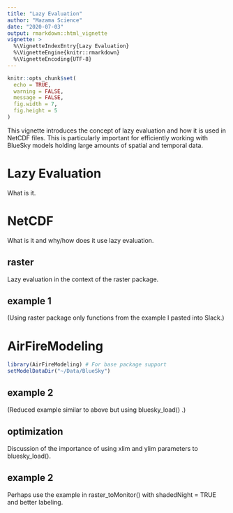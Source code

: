 ```yaml
---
title: "Lazy Evaluation"
author: "Mazama Science"
date: "2020-07-03"
output: rmarkdown::html_vignette
vignette: >
  %\VignetteIndexEntry{Lazy Evaluation}
  %\VignetteEngine{knitr::rmarkdown}
  %\VignetteEncoding{UTF-8}
---
```


```r
knitr::opts_chunk$set(
  echo = TRUE, 
  warning = FALSE,
  message = FALSE,
  fig.width = 7, 
  fig.height = 5
)
```

This vignette introduces the concept of lazy evaluation and how it is used in 
NetCDF files. This is particularly important for efficiently working with 
BlueSky models holding large amounts of spatial and temporal data.

# Lazy Evaluation
What is it.

# NetCDF
What is it and why/how does it use lazy evaluation.

## raster
Lazy evaluation in the context of the raster package.

## example 1
(Using raster package only functions from the example I pasted into Slack.)

# AirFireModeling

```r
library(AirFireModeling) # For base package support
setModelDataDir("~/Data/BlueSky")
```

## example 2
(Reduced example similar to above but using bluesky_load() .)

## optimization
Discussion of the importance of using xlim and ylim parameters to bluesky_load().

## example 2
Perhaps use the example in raster_toMonitor() with shadedNight = TRUE and better labeling.
